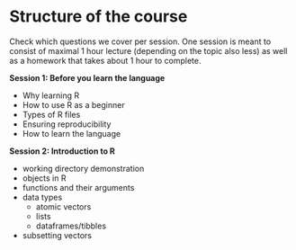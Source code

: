 # Structure of the course {#structure}

Check which questions we cover per session. One session is meant to consist of maximal 1 hour lecture (depending on the topic also less) as well as a homework that takes about 1 hour to complete.

**Session 1: Before you learn the language** 

- Why learning R
- How to use R as a beginner
- Types of R files
- Ensuring reproducibility
- How to learn the language

 


**Session 2: Introduction to R**  

- working directory demonstration
- objects in R
- functions and their arguments
- data types
  - atomic vectors 
  - lists 
  - dataframes/tibbles 
- subsetting vectors


